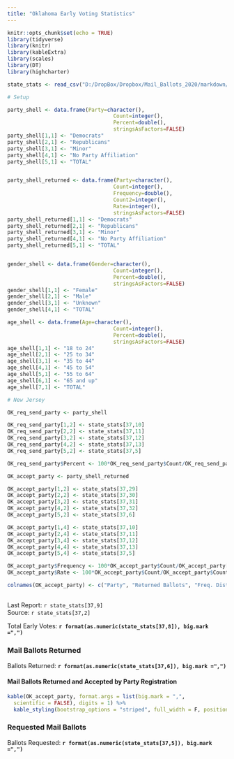 ```yaml
---
title: "Oklahoma Early Voting Statistics"
---
```

```r
knitr::opts_chunk$set(echo = TRUE)
library(tidyverse)
library(knitr)
library(kableExtra)
library(scales)
library(DT)
library(highcharter)

state_stats <- read_csv("D:/DropBox/Dropbox/Mail_Ballots_2020/markdown/2020G_Early_Vote.csv")

# Setup

party_shell <- data.frame(Party=character(),
                                  Count=integer(),
                                  Percent=double(),
                                  stringsAsFactors=FALSE)
party_shell[1,1] <- "Democrats"
party_shell[2,1] <- "Republicans"
party_shell[3,1] <- "Minor"
party_shell[4,1] <- "No Party Affiliation"
party_shell[5,1] <- "TOTAL"


party_shell_returned <- data.frame(Party=character(),
                                  Count=integer(),
                                  Frequency=double(),
                                  Count2=integer(),
                                  Rate=integer(),
                                  stringsAsFactors=FALSE)
party_shell_returned[1,1] <- "Democrats"
party_shell_returned[2,1] <- "Republicans"
party_shell_returned[3,1] <- "Minor"
party_shell_returned[4,1] <- "No Party Affiliation"
party_shell_returned[5,1] <- "TOTAL"


gender_shell <- data.frame(Gender=character(),
                                  Count=integer(),
                                  Percent=double(),
                                  stringsAsFactors=FALSE)
gender_shell[1,1] <- "Female"
gender_shell[2,1] <- "Male"
gender_shell[3,1] <- "Unknown"
gender_shell[4,1] <- "TOTAL"

age_shell <- data.frame(Age=character(),
                                  Count=integer(),
                                  Percent=double(),
                                  stringsAsFactors=FALSE)
age_shell[1,1] <- "18 to 24"
age_shell[2,1] <- "25 to 34"
age_shell[3,1] <- "35 to 44"
age_shell[4,1] <- "45 to 54"
age_shell[5,1] <- "55 to 64"
age_shell[6,1] <- "65 and up"
age_shell[7,1] <- "TOTAL"

# New Jersey

OK_req_send_party <- party_shell

OK_req_send_party[1,2] <- state_stats[37,10] 
OK_req_send_party[2,2] <- state_stats[37,11] 
OK_req_send_party[3,2] <- state_stats[37,12] 
OK_req_send_party[4,2] <- state_stats[37,13] 
OK_req_send_party[5,2] <- state_stats[37,5] 

OK_req_send_party$Percent <- 100*OK_req_send_party$Count/OK_req_send_party[5,2]

OK_accept_party <- party_shell_returned

OK_accept_party[1,2] <- state_stats[37,29] 
OK_accept_party[2,2] <- state_stats[37,30] 
OK_accept_party[3,2] <- state_stats[37,31] 
OK_accept_party[4,2] <- state_stats[37,32] 
OK_accept_party[5,2] <- state_stats[37,6] 

OK_accept_party[1,4] <- state_stats[37,10] 
OK_accept_party[2,4] <- state_stats[37,11] 
OK_accept_party[3,4] <- state_stats[37,12] 
OK_accept_party[4,4] <- state_stats[37,13] 
OK_accept_party[5,4] <- state_stats[37,5] 

OK_accept_party$Frequency <- 100*OK_accept_party$Count/OK_accept_party[5,2]
OK_accept_party$Rate <- 100*OK_accept_party$Count/OK_accept_party$Count2

colnames(OK_accept_party) <- c("Party", "Returned Ballots", "Freq. Distribution", "Requested Ballots", "Return Rate")


```
## {.tabset}
Last Report: `r state_stats[37,9]`  
Source:  `r state_stats[37,2]`

Total Early Votes: **`r format(as.numeric(state_stats[37,8]), big.mark =",")`**

### Mail Ballots Returned

Ballots Returned: **`r format(as.numeric(state_stats[37,6]), big.mark =",")`**

#### **Mail Ballots Returned and Accepted by Party Registration**

``` r
kable(OK_accept_party, format.args = list(big.mark = ",", 
  scientific = FALSE), digits = 1) %>%
  kable_styling(bootstrap_options = "striped", full_width = F, position = "left")
```

### Requested Mail Ballots

Ballots Requested: **`r format(as.numeric(state_stats[37,5]), big.mark =",")`**
